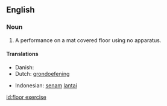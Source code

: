 ==English==

===Noun===
{{en-noun|head=[[floor]] [[exercise]]}}

# {{context|gymnastics|lang=en}} A performance on a mat covered floor using no apparatus.

====Translations====
{{trans-top|gymnastics without apparatus}}
*Danish: {{t-|da|gulvøvelse}}
*Dutch: [[grondoefening]]
{{trans-mid}}
*Indonesian: [[senam]] [[lantai]]
{{trans-bottom}}
[[id:floor exercise]]